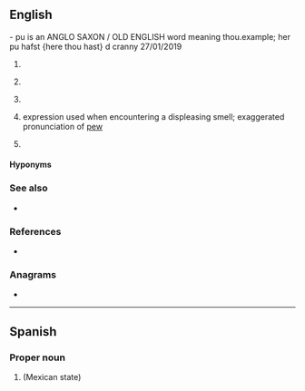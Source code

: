 {{also|Appendix:Variations of "pu"}}
==English==

-  pu is an ANGLO SAXON / OLD ENGLISH word meaning thou.example; her pu hafst {here thou hast} d cranny 27/01/2019

# {{lb|en|computing}} {{initialism of|[[processing|Processing]] [[unit|Unit]]|lang=en}}
# {{lb|en|Internet slang}} {{initialism of|[[pickup|PickUp]]|lang=en}} {{gloss|as in, [[pickup artist]]}}
# {{lb|en|linguistics}} {{initialism of|[[prosodic|Prosodic]] [[unit|Unit]]|lang=en}} {{gloss|IU for intonation unit is preferred}}
# {{lb|en|slang}} expression used when encountering a displeasing smell; exaggerated pronunciation of [[pew]]
# {{lb|en|organic compound}} {{initialism of|[[polyurethane|PolyUrethane]]|lang=en}}

====Hyponyms====
{{hyp4|title=computing
|CPU
|GPU
|NPU
|PPU
|SPU
|TPU
|VPU
|lang=en}}
{{hyp3|title=computing
|DSP
|FPGA
|SPE
|lang=en}}

===See also===
* {{sense|polyurethane}} {{l|en|ePTFE}}

===References===
* {{pedia}}

===Anagrams===
* {{anagrams|en|a=pu|U.P.|UP|up|up-}}

----

==Spanish==

===Proper noun===
{{head|es|proper noun}}

# {{abbreviation of|lang=es|Puebla}} (Mexican state)